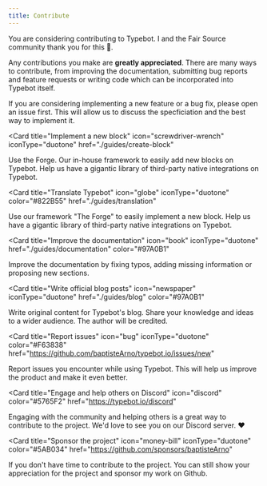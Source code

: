 ```yaml
---
title: Contribute
---
```


You are considering contributing to Typebot. I and the Fair Source community thank you for this 🙏.

Any contributions you make are **greatly appreciated**. There are many ways to contribute, from improving the documentation, submitting bug reports and feature requests or writing code which can be incorporated into Typebot itself.

<Note>
  If you are considering implementing a new feature or a bug fix, please open an
  issue first. This will allow us to discuss the specficiation and the best way
  to implement it.
</Note>

<Card
  title="Implement a new block"
  icon="screwdriver-wrench"
  iconType="duotone"
  href="./guides/create-block"
>
  Use the Forge. Our in-house framework to easily add new blocks on Typebot.
  Help us have a gigantic library of third-party native integrations on Typebot.
</Card>

<Card
  title="Translate Typebot"
  icon="globe"
  iconType="duotone"
  color="#822B55"
  href="./guides/translation"
>
  Use our framework "The Forge" to easily implement a new block. Help us have a
  gigantic library of third-party native integrations on Typebot.
</Card>

<Card
  title="Improve the documentation"
  icon="book"
  iconType="duotone"
  href="./guides/documentation"
  color="#97A0B1"
>
  Improve the documentation by fixing typos, adding missing information or
  proposing new sections.
</Card>

<Card
  title="Write official blog posts"
  icon="newspaper"
  iconType="duotone"
  href="./guides/blog"
  color="#97A0B1"
>
  Write original content for Typebot's blog. Share your knowledge and ideas to a
  wider audience. The author will be credited.
</Card>

<Card
  title="Report issues"
  icon="bug"
  iconType="duotone"
  color="#F63838"
  href="https://github.com/baptisteArno/typebot.io/issues/new"
>
  Report issues you encounter while using Typebot. This will help us improve the
  product and make it even better.
</Card>

<Card
  title="Engage and help others on Discord"
  icon="discord"
  color="#5765F2"
  href="https://typebot.io/discord"
>
  Engaging with the community and helping others is a great way to contribute to
  the project. We'd love to see you on our Discord server. ❤️
</Card>

<Card
  title="Sponsor the project"
  icon="money-bill"
  iconType="duotone"
  color="#5AB034"
  href="https://github.com/sponsors/baptisteArno"
>
  If you don't have time to contribute to the project. You can still show your
  appreciation for the project and sponsor my work on Github.
</Card>
